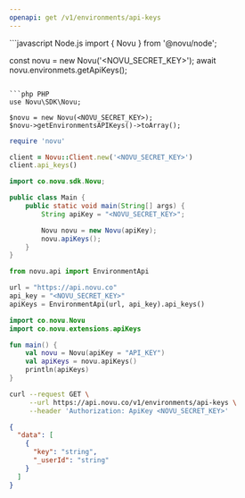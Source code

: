 ```yaml
---
openapi: get /v1/environments/api-keys
---
```



<ApikeyWarning />

<RequestExample>
```javascript Node.js
import { Novu } from '@novu/node';

const novu = new Novu('<NOVU_SECRET_KEY>');
await novu.environmets.getApiKeys();

````

```php PHP
use Novu\SDK\Novu;

$novu = new Novu(<NOVU_SECRET_KEY>);
$novu->getEnvironmentsAPIKeys()->toArray();
````

```ruby Ruby
require 'novu'

client = Novu::Client.new('<NOVU_SECRET_KEY>')
client.api_keys()
```

```java Java
import co.novu.sdk.Novu;

public class Main {
    public static void main(String[] args) {
        String apiKey = "<NOVU_SECRET_KEY>";

        Novu novu = new Novu(apiKey);
        novu.apiKeys();
    }
}
```

```python Python
from novu.api import EnvironmentApi

url = "https://api.novu.co"
api_key = "<NOVU_SECRET_KEY>"
apiKeys = EnvironmentApi(url, api_key).api_keys()
```

```kotlin Kotlin
import co.novu.Novu
import co.novu.extensions.apiKeys

fun main() {
    val novu = Novu(apiKey = "API_KEY")
    val apiKeys = novu.apiKeys()
    println(apiKeys)
}
```

```bash cURL
curl --request GET \
     --url https://api.novu.co/v1/environments/api-keys \
     --header 'Authorization: ApiKey <NOVU_SECRET_KEY>'
```

</RequestExample>

<ResponseExample>

```json Response
{
  "data": [
    {
      "key": "string",
      "_userId": "string"
    }
  ]
}
```

</ResponseExample>
